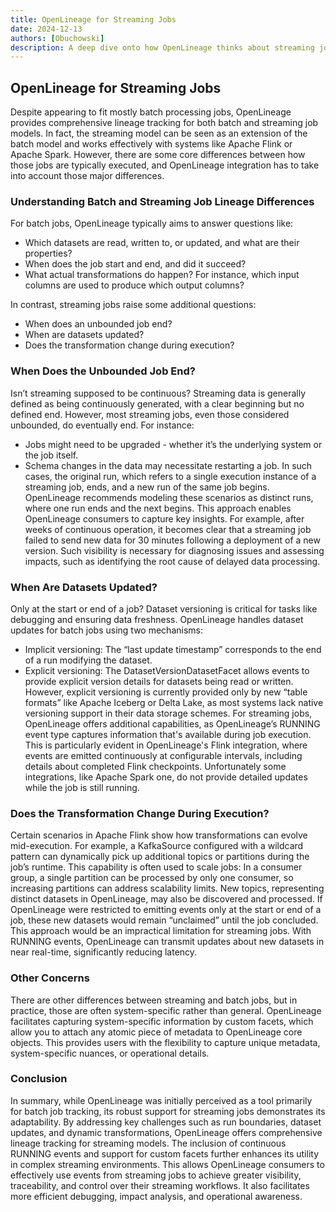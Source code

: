 ```yaml
---
title: OpenLineage for Streaming Jobs
date: 2024-12-13
authors: [Obuchowski]
description: A deep dive onto how OpenLineage thinks about streaming jobs.
---
```


## OpenLineage for Streaming Jobs
Despite  appearing to fit mostly batch processing jobs, OpenLineage provides comprehensive lineage tracking for both batch and streaming job models.
In fact, the streaming model can be seen as an extension of the batch model and works effectively with systems like Apache Flink or Apache Spark.
However, there are some core differences between how those jobs are typically executed, and OpenLineage integration has to take into account those major differences.

### Understanding Batch and Streaming Job Lineage Differences
For batch jobs, OpenLineage typically aims to answer questions like:
 - Which datasets are read, written to, or updated, and what are their properties?
 - When does the job start and end, and did it succeed?
 - What actual transformations do happen? For instance, which input columns are used to produce which output columns?

In contrast, streaming jobs raise some additional questions:
 - When does an unbounded job end?
 - When are datasets updated?
 - Does the transformation change during execution?

### When Does the Unbounded Job End?

Isn’t streaming supposed to be continuous?
Streaming data is generally defined as being continuously generated, with a clear beginning but no defined end. However, most streaming jobs, even those considered unbounded, do eventually end. For instance:
 - Jobs might need to be upgraded - whether it’s the underlying system or the job itself.
 - Schema changes in the data may necessitate restarting a job.
In such cases, the original run, which refers to a single execution instance of a streaming job, ends, and a new run of the same job begins.
OpenLineage recommends modeling these scenarios as distinct runs, where one run ends and the next begins.
This approach enables OpenLineage consumers to capture key insights.
For example, after weeks of continuous operation, it becomes clear that a streaming job failed to send new data for 30 minutes following a deployment of a new version.
Such visibility is necessary for diagnosing issues and assessing impacts, such as identifying the root cause of delayed data processing.

### When Are Datasets Updated?
Only at the start or end of a job?
Dataset versioning is critical for tasks like debugging and ensuring data freshness. OpenLineage handles dataset updates for batch jobs using two mechanisms:
 - Implicit versioning: The “last update timestamp” corresponds to the end of a run modifying the dataset.
 - Explicit versioning: The DatasetVersionDatasetFacet allows events to provide explicit version details for datasets being read or written.
However, explicit versioning is currently provided only by new “table formats” like Apache Iceberg or Delta Lake, as most systems lack native versioning support in their data storage schemes.
For streaming jobs, OpenLineage offers additional capabilities, as OpenLineage’s RUNNING event type captures information that's available during job execution.
This is particularly evident in OpenLineage's Flink integration, where events are emitted continuously at configurable intervals, including details about completed Flink checkpoints.
Unfortunately some integrations, like Apache Spark one, do not provide detailed updates while the job is still running.

### Does the Transformation Change During Execution?
Certain scenarios in Apache Flink show how transformations can evolve mid-execution.
For example, a KafkaSource configured with a wildcard pattern can dynamically pick up additional topics or partitions during the job’s runtime.
This capability is often used to scale jobs:
In a consumer group, a single partition can be processed by only one consumer, so increasing partitions can address scalability limits.
New topics, representing distinct datasets in OpenLineage, may also be discovered and processed.
If OpenLineage were restricted to emitting events only at the start or end of a job, these new datasets would remain “unclaimed” until the job concluded.
This approach would be an impractical limitation for streaming jobs. With RUNNING events, OpenLineage can transmit updates about new datasets in near real-time, significantly reducing latency.

### Other Concerns
There are other differences between streaming and batch jobs, but in practice, those are often system-specific rather than general.
OpenLineage facilitates capturing system-specific information by custom facets, which allow you to attach any atomic piece of metadata to OpenLineage core objects.
This provides users with the flexibility to capture unique metadata, system-specific nuances, or operational details.

### Conclusion
In summary, while OpenLineage was initially perceived as a tool primarily for batch job tracking, its robust support for streaming jobs demonstrates its adaptability.
By addressing key challenges such as run boundaries, dataset updates, and dynamic transformations, OpenLineage offers comprehensive lineage tracking for streaming models.
The inclusion of continuous RUNNING events and support for custom facets further enhances its utility in complex streaming environments.
This allows OpenLineage consumers to effectively use events from streaming jobs to achieve greater visibility, traceability, and control over their streaming workflows.
It also facilitates more efficient debugging, impact analysis, and operational awareness.